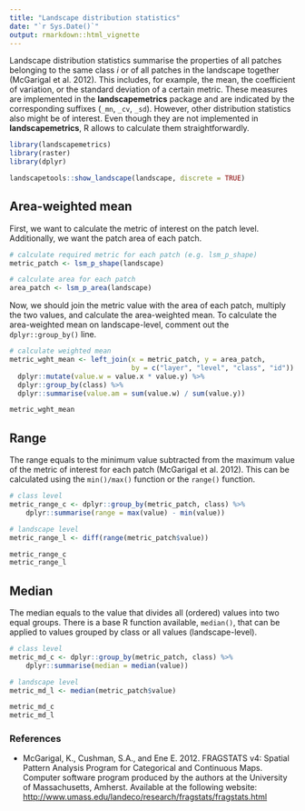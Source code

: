 ```yaml
---
title: "Landscape distribution statistics"
date: "`r Sys.Date()`"
output: rmarkdown::html_vignette
---
```


Landscape distribution statistics summarise the properties of all patches belonging to the same class *i* or of all patches in the landscape together (McGarigal et al. 2012). 
This includes, for example, the mean, the coefficient of variation, or the standard deviation of a certain metric. 
These measures are implemented in the  **landscapemetrics** package and are indicated by the corresponding suffixes (`_mn`, `_cv`, `_sd`).
However, other distribution statistics also might be of interest. 
Even though they are not implemented in **landscapemetrics**, R allows to calculate them straightforwardly. 

```r
library(landscapemetrics)
library(raster)
library(dplyr)
```

```r
landscapetools::show_landscape(landscape, discrete = TRUE) 
```

## Area-weighted mean

First, we want to calculate the metric of interest on the patch level. 
Additionally, we want the patch area of each patch.

```r
# calculate required metric for each patch (e.g. lsm_p_shape)
metric_patch <- lsm_p_shape(landscape)

# calculate area for each patch
area_patch <- lsm_p_area(landscape)
```

Now, we should join the metric value with the area of each patch, multiply the two values, and calculate the area-weighted mean. 
To calculate the area-weighted mean on landscape-level, comment out the `dplyr::group_by()` line.

```r
# calculate weighted mean
metric_wght_mean <- left_join(x = metric_patch, y = area_patch, 
                              by = c("layer", "level", "class", "id")) %>%
  dplyr::mutate(value.w = value.x * value.y) %>%
  dplyr::group_by(class) %>%
  dplyr::summarise(value.am = sum(value.w) / sum(value.y)) 

metric_wght_mean
```

## Range

The range equals to the minimum value subtracted from the maximum value of the metric of interest for each patch (McGarigal et al. 2012). 
This can be calculated using the `min()/max()` function or the `range()` function.

```r
# class level
metric_range_c <- dplyr::group_by(metric_patch, class) %>% 
    dplyr::summarise(range = max(value) - min(value))

# landscape level
metric_range_l <- diff(range(metric_patch$value))

metric_range_c
metric_range_l
```

## Median

The median equals to the value that divides all (ordered) values into two equal groups.
There is a base R function available, `median()`, that can be applied to values grouped by class or all values (landscape-level). 

```r
# class level
metric_md_c <- dplyr::group_by(metric_patch, class) %>% 
    dplyr::summarise(median = median(value))

# landscape level
metric_md_l <- median(metric_patch$value)

metric_md_c
metric_md_l
```

### References 

- McGarigal, K., Cushman, S.A., and Ene E. 2012. FRAGSTATS v4: Spatial Pattern Analysis Program for Categorical and Continuous Maps. Computer software program produced by the authors at the University of Massachusetts, Amherst. Available at the following website: <http://www.umass.edu/landeco/research/fragstats/fragstats.html>
